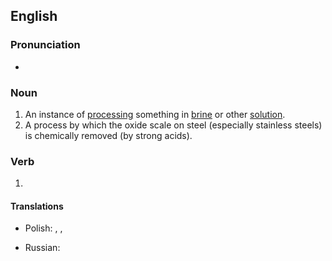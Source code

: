 ==English==

===Pronunciation===
* {{IPA|/ˈpɪk.lɪŋ/|lang=en}}

===Noun===
{{en-noun}}

# An instance of [[processing]] something in [[brine]] or other [[solution]].
# A process by which the oxide scale on steel (especially stainless steels) is chemically removed (by strong acids).

===Verb===
{{head|en|present participle}}

# {{present participle of|pickle|lang=en|nocat=1}}

====Translations====
{{trans-top|present participle of pickle}}
* Polish: {{t+|pl|kiszenie|n}}, {{t+|pl|marynowanie|n}}, {{t+|pl|peklowanie|n}}
{{trans-mid}}
* Russian: {{t+|ru|соление|n|sc=Cyrl}}
{{trans-bottom}}